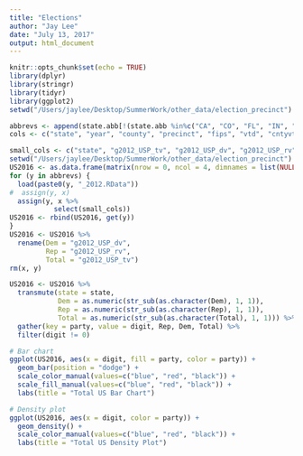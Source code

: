 ```yaml
---
title: "Elections"
author: "Jay Lee"
date: "July 13, 2017"
output: html_document
---
```


```r
knitr::opts_chunk$set(echo = TRUE)
library(dplyr)
library(stringr)
library(tidyr)
library(ggplot2)
setwd("/Users/jaylee/Desktop/SummerWork/other_data/election_precinct")
```

```r
abbrevs <- append(state.abb[!(state.abb %in%c("CA", "CO", "FL", "IN", "MI", "MO", "NV", "NJ", "NY", "OH", "OR", "UT", "WI"))], "DC")
cols <- c("state", "year", "county", "precinct", "fips", "vtd", "cntyvtd", "precinct_code", "town", "ward", "parish", "electiondistrictbeat", "precinct_name", "g2012_USP_tv", "g2012_USP_dv", "g2012_USP_rv")

small_cols <- c("state", "g2012_USP_tv", "g2012_USP_dv", "g2012_USP_rv")
setwd("/Users/jaylee/Desktop/SummerWork/other_data/election_precinct")
US2016 <- as.data.frame(matrix(nrow = 0, ncol = 4, dimnames = list(NULL, small_cols)))
for (y in abbrevs) {
  load(paste0(y, "_2012.RData"))
#  assign(y, x)
  assign(y, x %>%
           select(small_cols))
US2016 <- rbind(US2016, get(y))
}
US2016 <- US2016 %>%
  rename(Dem = "g2012_USP_dv",
         Rep = "g2012_USP_rv",
         Total = "g2012_USP_tv")
rm(x, y)
```

```r
US2016 <- US2016 %>%
  transmute(state = state,
            Dem = as.numeric(str_sub(as.character(Dem), 1, 1)),
            Rep = as.numeric(str_sub(as.character(Rep), 1, 1)),
            Total = as.numeric(str_sub(as.character(Total), 1, 1))) %>%
  gather(key = party, value = digit, Rep, Dem, Total) %>%
  filter(digit != 0)
```

```r
# Bar chart
ggplot(US2016, aes(x = digit, fill = party, color = party)) +
  geom_bar(position = "dodge") +
  scale_color_manual(values=c("blue", "red", "black")) +
  scale_fill_manual(values=c("blue", "red", "black")) +
  labs(title = "Total US Bar Chart")

# Density plot
ggplot(US2016, aes(x = digit, color = party)) +
  geom_density() +
  scale_color_manual(values=c("blue", "red", "black")) +
  labs(title = "Total US Density Plot")
```
